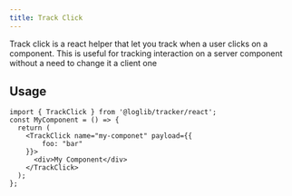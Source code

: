 ```yaml
---
title: Track Click
---
```


Track click is a react helper that let you track when a user clicks on a component. This is useful for tracking interaction on a server component without a need to change it a client one

## Usage

```tsx
import { TrackClick } from '@loglib/tracker/react';
const MyComponent = () => {
  return (
    <TrackClick name="my-componet" payload={{
        foo: "bar"
    }}>
      <div>My Component</div>
    </TrackClick>
  );
};
```
